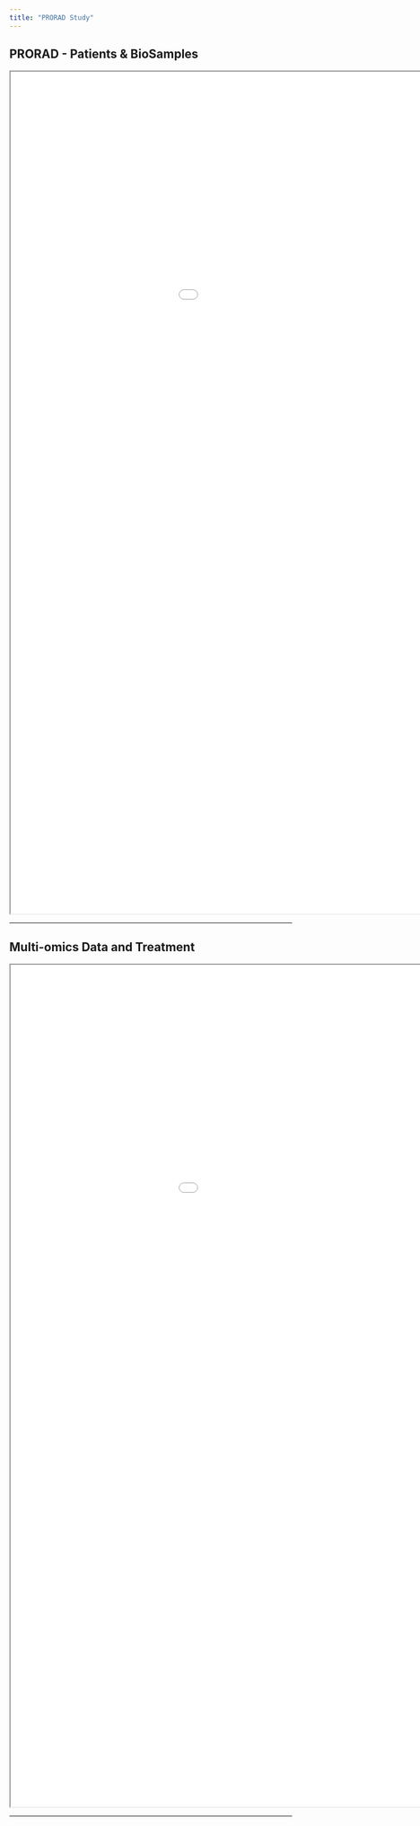 ```yaml
---
title: "PRORAD Study"
---
```





## PRORAD - Patients & BioSamples 


```{=html}
<iframe width="1200" height="1500" src="REPORT of PRORAD STUDY.html" title="Report"></iframe>
```






---------------------------------------------------------------------------------------------






## Multi-omics Data and Treatment

```{=html}
<iframe width="1200" height="1500" src="Multiomicreports.html" title="Report"></iframe>
```



---------------------------------------------------------------------------------------------


